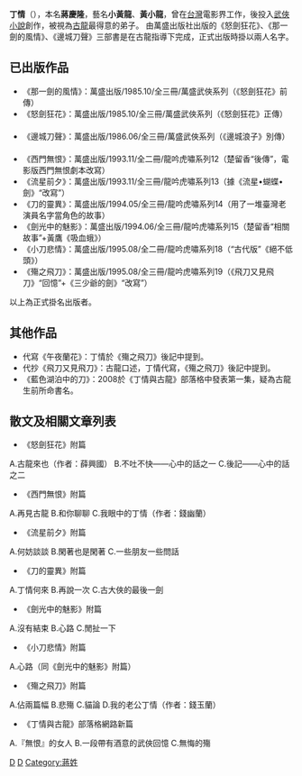 {{unreferenced|time=2011-10-15T14:40:13+00:00}}
{{Infobox Writer
| name        = 蔣慶隆
| image       =
| imagesize   =
| caption     =
| pseudonym   = 丁情、小黃龍、黃小龍
| nationality = {{ROC}}
| occupation  = 小說作家
| genre       =[[武俠小說|武俠小說]]
| subject     =
| movement    =
| notableworks= 《[[邊城刀聲|邊城刀聲]]》、《[[那一劍的風情|那一劍的風情]]》、《[[怒劍狂花|怒劍狂花]]》、《[[西門無恨|西門無恨]]》
| influences  =
| influenced  =
| signature   =
| website     =
| footnotes   =}}
'''丁情'''（{{bd|1954年||2018年||catIdx=D}}），本名'''蔣慶隆'''，藝名'''小黃龍'''、'''黃小龍'''，曾在[[台灣|台灣]]電影界工作，後投入[[武俠小說|武俠小說]]創作，被視為[[古龍|古龍]]最得意的弟子。
由萬盛出版社出版的《怒劍狂花》、《那一劍的風情》、《邊城刀聲》三部書是在古龍指導下完成，正式出版時掛以兩人名字。

==已出版作品==
*《那一劍的風情》：萬盛出版/1985.10/全三冊/萬盛武俠系列（《怒劍狂花》前傳） 　　
*《怒劍狂花》：萬盛出版/1985.10/全三冊/萬盛武俠系列（《怒劍狂花》正傳） 　　
*《邊城刀聲》：萬盛出版/1986.06/全三冊/萬盛武俠系列（《邊城浪子》別傳） 　　
*《西門無恨》：萬盛出版/1993.11/全二冊/龍吟虎嘯系列12（楚留香“後傳”，電影版西門無恨劇本改寫）
*《流星前夕》：萬盛出版/1993.11/全三冊/龍吟虎嘯系列13（據《流星•蝴蝶•劍》“改寫”） 　　
*《刀的靈異》：萬盛出版/1994.05/全三冊/龍吟虎嘯系列14（用了一堆臺灣老演員名字當角色的故事） 　　
*《劍光中的魅影》：萬盛出版/1994.06/全三冊/龍吟虎嘯系列15（楚留香“相關故事”+黃鷹《吸血蛾》） 　　
*《小刀悲情》：萬盛出版/1995.08/全二冊/龍吟虎嘯系列18（“古代版”《絕不低頭》） 　　
*《殤之飛刀》：萬盛出版/1995.08/全三冊/龍吟虎嘯系列19（《飛刀又見飛刀》“回憶”+《三少爺的劍》“改寫”） 　　
以上為正式掛名出版者。

==其他作品==
*代寫《午夜蘭花》：丁情於《殤之飛刀》後記中提到。
*代抄《飛刀又見飛刀》：古龍口述，丁情代寫，《殤之飛刀》後記中提到。
*《藍色湖泊中的刀》：2008於《丁情與古龍》部落格中發表第一集，疑為古龍生前所命書名。

== 散文及相關文章列表 ==
*《怒劍狂花》附篇
A.古龍來也（作者：薛興國）
B.不吐不快——心中的話之一
C.後記——心中的話之二

*《西門無恨》附篇
A.再見古龍
B.和你聊聊
C.我眼中的丁情（作者：錢幽蘭）

*《流星前夕》附篇
A.何妨談談
B.閑著也是閑著
C.一些朋友一些問話

*《刀的靈異》附篇
A.丁情何來
B.再說一次
C.古大俠的最後一劍

*《劍光中的魅影》附篇
A.沒有結束
B.心路
C.閒扯一下

*《小刀悲情》附篇
A.心路（同《劍光中的魅影》附篇）

*《殤之飛刀》附篇
A.佔兩篇幅
B.悲殤
C.貓論
D.我的老公丁情（作者：錢玉蘭）

*《丁情與古龍》部落格網路新篇
A.『無恨』的女人
B.一段帶有酒意的武俠回憶 
C.無悔的殤

[[Category:台灣小說家|D]]
[[Category:武侠小说作家|D]]
[[Category:蔣姓|Category:蔣姓]]